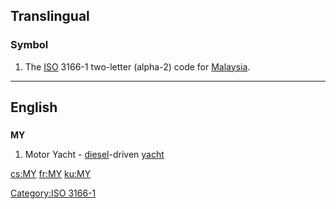 {{xsee|[[my]]|[[mý]]|[[m'y|m’y]]|[[My]]|[[Mỹ]]}}
==Translingual==

===Symbol===
{{head|mul|symbol}}
# The [[ISO]] 3166-1 two-letter (alpha-2) code for [[Malaysia]].

[[Category:ISO 3166-1]]
----

==English==

==={{abbreviation}}===
'''MY'''

# Motor Yacht - [[diesel]]-driven [[yacht]]

[[cs:MY]]
[[fr:MY]]
[[ku:MY]]